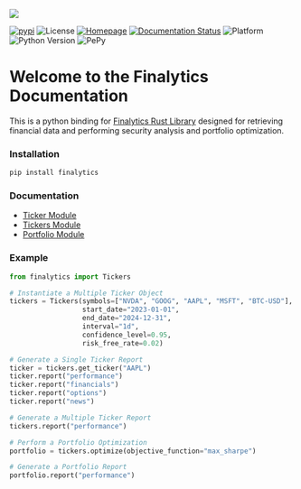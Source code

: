 ![](https://github.com/Nnamdi-sys/finalytics/raw/main/logo-color.png)

[![pypi](https://img.shields.io/pypi/v/finalytics)](https://pypi.org/project/finalytics/)
![License](https://img.shields.io/crates/l/finalytics)
[![Homepage](https://img.shields.io/badge/homepage-finalytics.rs-blue)](https://finalytics.rs/)
[![Documentation Status](https://img.shields.io/badge/docs-quarto-blue)](https://nnamdi.quarto.pub/finalytics/)
![Platform](https://img.shields.io/badge/Platform-Windows%20%7C%20Linux%20%7C%20MacOS-brightgreen)
![Python Version](https://img.shields.io/badge/Python-3.7%20%7C%203.8%20%7C%203.9%20%7C%203.10%20%7C%203.11%20%7C%203.12-blue)
![PePy](https://static.pepy.tech/personalized-badge/finalytics?period=total&units=international_system&left_color=black&right_color=blue&left_text=Downloads)


# Welcome to the Finalytics Documentation

This is a python binding for [Finalytics Rust Library](https://github.com/Nnamdi-sys/finalytics) designed for retrieving financial data and performing security analysis and portfolio optimization.

### Installation

```bash
pip install finalytics
```

### Documentation

- [Ticker Module](ticker.qmd)
- [Tickers Module](tickers.qmd)
- [Portfolio Module](portfolio.qmd)


### Example

```python
from finalytics import Tickers

# Instantiate a Multiple Ticker Object
tickers = Tickers(symbols=["NVDA", "GOOG", "AAPL", "MSFT", "BTC-USD"],
                  start_date="2023-01-01",
                  end_date="2024-12-31",
                  interval="1d",
                  confidence_level=0.95,
                  risk_free_rate=0.02)

# Generate a Single Ticker Report
ticker = tickers.get_ticker("AAPL")
ticker.report("performance")
ticker.report("financials")
ticker.report("options")
ticker.report("news")

# Generate a Multiple Ticker Report
tickers.report("performance")

# Perform a Portfolio Optimization
portfolio = tickers.optimize(objective_function="max_sharpe")

# Generate a Portfolio Report
portfolio.report("performance")

```


